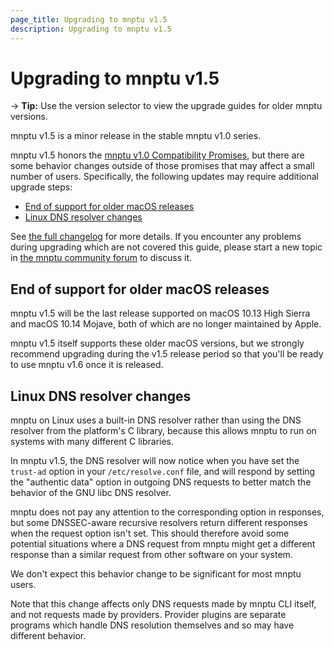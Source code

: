 ```yaml
---
page_title: Upgrading to mnptu v1.5
description: Upgrading to mnptu v1.5
---
```


# Upgrading to mnptu v1.5

-> **Tip:** Use the version selector to view the upgrade guides for older mnptu versions.

mnptu v1.5 is a minor release in the stable mnptu v1.0 series.

mnptu v1.5 honors the
[mnptu v1.0 Compatibility Promises](https://developer.hashicorp.com/mnptu/language/v1-compatibility-promises),
but there are some behavior changes outside of those promises that may affect a
small number of users. Specifically, the following updates may require
additional upgrade steps:
* [End of support for older macOS releases](#end-of-support-for-older-macos-releases)
* [Linux DNS resolver changes](#linux-dns-resolver-changes)

See [the full changelog](https://github.com/hashicorp/mnptu/blob/v1.5/CHANGELOG.md)
for more details. If you encounter any problems during upgrading which are not
covered this guide, please start a new topic in
[the mnptu community forum](https://discuss.hashicorp.com/c/mnptu-core)
to discuss it.

## End of support for older macOS releases

mnptu v1.5 will be the last release supported on macOS 10.13 High Sierra
and macOS 10.14 Mojave, both of which are no longer maintained by Apple.

mnptu v1.5 itself supports these older macOS versions, but we strongly
recommend upgrading during the v1.5 release period so that you'll be ready to
use mnptu v1.6 once it is released.

## Linux DNS resolver changes

mnptu on Linux uses a built-in DNS resolver rather than using the DNS
resolver from the platform's C library, because this allows mnptu to run
on systems with many different C libraries.

In mnptu v1.5, the DNS resolver will now notice when you have set the
`trust-ad` option in your `/etc/resolve.conf` file, and will respond by setting
the "authentic data" option in outgoing DNS requests to better match the
behavior of the GNU libc DNS resolver.

mnptu does not pay any attention to the corresponding option in responses,
but some DNSSEC-aware recursive resolvers return different responses when the
request option isn't set. This should therefore avoid some potential situations
where a DNS request from mnptu might get a different response than a
similar request from other software on your system.

We don't expect this behavior change to be significant for most mnptu users.

Note that this change affects only DNS requests made by mnptu CLI itself,
and not requests made by providers. Provider plugins are separate programs
which handle DNS resolution themselves and so may have different behavior.
